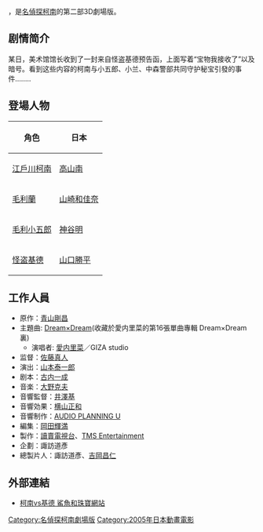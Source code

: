 {{Infobox film
| name           = 柯南vs基德 鯊魚和珠寶
| original_name  = {{lang|ja|コナンvsキッド SHARK&JEWEL}}
| image          = 
| image_size     = 
| caption        = 
| director       = [[佐藤真人|佐藤真人]]
| producer       = 
| writer         = [[古內一成|古內一成]] 
| narrator       = 
| based_on       = [[青山剛昌|青山剛昌]]
| starring       = [[高山南|高山南]]<br />[[山崎和佳奈|山崎和佳奈]]<br />[[神谷明|神谷明]]<br />[[山口勝平|山口勝平]]
| music          = [[大野克夫|大野克夫]]
| endtheme       = [[愛内里菜|愛内里菜]][[Dream×Dream|Dream×Dream]]
| cinematography = 
| editing        = 
| distributor    = [[讀賣電視台|讀賣電視台]]<br>[[TMS_Entertainment|TMS Entertainment]]
| released       = {{flagicon|Japan}} 2005年7月29日(首映)<br>{{flagicon|Japan}} 2009年1月17日(再次上映)
| runtime        = 16分鐘
| country        = {{日本电影}}
| language       = [[日語|日語]]
| budget         = 
| gross          = 
| preceded_by    = 
| followed_by    = [[柯南vs基德_漆黑的狙擊者_3D|柯南vs基德 漆黑的狙擊者 3D]]
}}
{{日本作品|柯南vs基德 鯊魚和珠寶|コナンvsキッド SHARK&JEWEL|Conan vs Kidd sharks and jewelry}}，是[[名偵探柯南|名偵探柯南]]的第二部3D劇場版。

==剧情简介==
某日，美术馆馆长收到了一封来自怪盗基德预告函，上面写着“宝物我接收了”以及暗号。看到这些内容的柯南与小五郎、小兰、中森警部共同守护秘宝引發的事件........

==登場人物==
{|class=wikitable 
!角色
!日本
|-
|[[江戶川柯南|江戶川柯南]]
|[[高山南|高山南]]
|-
|[[毛利蘭|毛利蘭]]
|[[山崎和佳奈|山崎和佳奈]]
|-
|[[毛利小五郎|毛利小五郎]]
|[[神谷明|神谷明]]
|-
|[[怪盗基德|怪盗基德]]
|[[山口勝平|山口勝平]]
|}

==工作人員==
* 原作：[[青山剛昌|青山剛昌]]
* 主題曲: [[Dream×Dream|Dream×Dream]](收藏於愛内里菜的第16張單曲專輯 Dream×Dream裏)
** 演唱者: [[愛内里菜|愛内里菜]]／GIZA studio
* 监督：[[佐藤真人|佐藤真人]]
* 演出：[[山本泰一郎|山本泰一郎]]
* 剧本：[[古内一成|古内一成]]
* 音楽：[[大野克夫|大野克夫]]
*音響監督：[[井澤基|井澤基]]
*音響効果：[[横山正和|横山正和]]
*音響制作：[[AUDIO_PLANNING_U|AUDIO PLANNING U]]
*編集：[[岡田輝満|岡田輝満]]
*製作：[[讀賣電視台|讀賣電視台]]、[[TMS_Entertainment|TMS Entertainment]]
*企劃：諏訪道彥
*總製片人：諏訪道彥、[[吉岡昌仁|吉岡昌仁]]

==外部連結==
*{{ja}}[http://movie.walkerplus.com/mv41845/ 柯南vs基德 鯊魚和珠寶網站] {{Wayback|url=http://movie.walkerplus.com/mv41845/ |date=20190514173800 }}

{{名偵探柯南}}

{{DEFAULTSORT:Conan vs Kidd Sharks and Jewelry}}
{{Portal bar|日本|動漫|電影|名偵探柯南}}
[[Category:名偵探柯南劇場版|Category:名偵探柯南劇場版]]
[[Category:2005年日本動畫電影|Category:2005年日本動畫電影]]